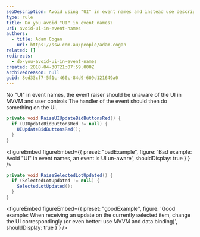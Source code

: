 ```yaml
---
seoDescription: Avoid using "UI" in event names and instead use descriptive names that indicate the purpose of the event.
type: rule
title: Do you avoid "UI" in event names?
uri: avoid-ui-in-event-names
authors:
  - title: Adam Cogan
    url: https://ssw.com.au/people/adam-cogan
related: []
redirects:
  - do-you-avoid-ui-in-event-names
created: 2018-04-30T21:07:59.000Z
archivedreason: null
guid: 8ed33cf7-5f1c-460c-84d9-609d121649a0
---
```


No "UI" in event names, the event raiser should be unaware of the UI in MVVM and user controls
The handler of the event should then do something on the UI.
```csharp
private void RaiseUIUpdateBidButtonsRed() {
  if (UIUpdateBidButtonsRed != null) {
    UIUpdateBidButtonsRed();
  }
}
```

<figureEmbed figureEmbed={{
  preset: "badExample",
  figure: 'Bad example: Avoid "UI" in event names, an event is UI un-aware',
  shouldDisplay: true
} } />


```csharp
private void RaiseSelectedLotUpdated() {
  if (SelectedLotUpdated != null) {
    SelectedLotUpdated();
  }
}
```

<figureEmbed figureEmbed={{
  preset: "goodExample",
  figure: 'Good example: When receiving an update on the currently selected item, change the UI correspondingly (or even better: use MVVM and data binding)',
  shouldDisplay: true
} } />
